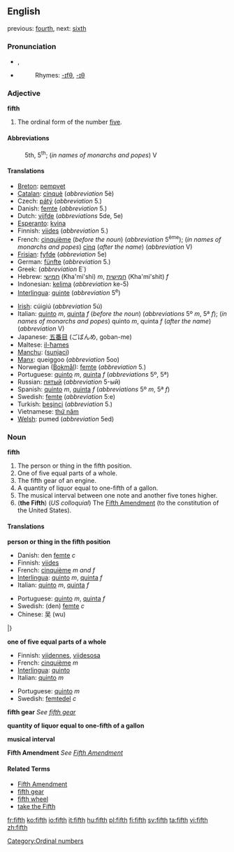 ==English==

previous: [[fourth]], next: [[sixth]]

===Pronunciation===
*{{IPA|/fifθ/}}, {{SAMPA|/fifT/}}
*{{audio|en-us-fifth.ogg|Audio (US)}}
*:Rhymes: [[Rhymes:English:-ɪfθ|-ɪfθ]], [[Rhymes:English:-ɪθ|-ɪθ]]

===Adjective===
'''fifth'''
# The ordinal form of the number [[five]].

====Abbreviations====
:5th, 5<sup>th</sup>; (''in names of monarchs and popes'') V

====Translations====
{{top}}
*[[Breton]]: [[pempvet]]
*[[Catalan]]: [[cinquè]] (''abbreviation'' 5è)
*Czech: [[pátý]] (''abbreviation'' 5.)
*Danish: [[femte]] (''abbreviation'' 5.)
*Dutch: [[vijfde]] (''abbreviations'' 5de, 5e)
*[[Esperanto]]: [[kvina]]
*Finnish: [[viides]] (''abbreviation'' 5.)
*French: [[cinquième]] (''before the noun'') (''abbreviation'' 5<sup>ème</sup>); (''in names of monarchs and popes'') [[cinq]] (''after the name'') (''abbreviation'' V)
*[[Frisian]]: [[fyfde]] (''abbreviation'' 5e)
*German: [[fünfte]] (''abbreviation'' 5.)
*Greek: {{trad|el|πέμπτος}} (''abbreviation'' Ε΄)
*Hebrew: [[חמישי]] (Kha'mi'shi) ''m'', [[חמישית]] (Kha'mi'shit) ''f''
*Indonesian: [[kelima]] (''abbreviation'' ke-5)
*[[Interlingua]]: [[quinte]] (''abbreviation'' 5<sup>e</sup>)
{{mid}}
*[[Irish]]: cúigiú (''abbreviation'' 5ú)
*Italian: [[quinto]] ''m'', [[quinta]] ''f'' (''before the noun'') (''abbreviations'' 5º ''m'', 5ª ''f''); (''in names of monarchs and popes'') quinto ''m'', quinta ''f'' (''after the name'') (''abbreviation'' V)
*Japanese: [[五番目]] (ごばんめ, goban-me)
*Maltese: [[il-ħames]]
*[[Manchu]]: ([[sunjaci]])
*[[Manx]]: queiggoo (''abbreviation'' 5oo)
*Norwegian ([[Bokmål]]): [[femte]] (''abbreviation'' 5.)
*Portuguese: [[quinto]] ''m'', [[quinta]] ''f'' (''abbreviations'' 5º, 5ª)
*Russian: [[пятый]] (''abbreviation'' 5-ый)
*Spanish: [[quinto]] ''m'', [[quinta]] ''f'' (''abbreviations'' 5º ''m'', 5ª ''f'')
*Swedish: [[femte]] (''abbreviation'' 5:e)
*Turkish: [[beşinci]] (''abbreviation'' 5.)
*Vietnamese: [[thứ năm]]
*[[Welsh]]: pumed (''abbreviation'' 5ed)
{{bottom}}

===Noun===
'''fifth'''
#The person or thing in the fifth position.
#One of five equal parts of a whole.
#The fifth gear of an engine.
#A quantity of liquor equal to one-fifth of a gallon.
#The musical interval between one note and another five tones higher.
#('''the Fifth''') (''US colloquial'') The [[Fifth Amendment]] (to the constitution of the United States).

====Translations====

'''person or thing in the fifth position'''
{{top}}
*Danish: den [[femte]] ''c''
*Finnish: [[viides]]
*French: [[cinquième]] ''m and f''
*[[Interlingua]]: [[quinto]] ''m'', [[quinta]] ''f''
*Italian: [[quinto]] ''m'', [[quinta]] ''f''
{{mid}}
*Portuguese: [[quinto]] ''m'', [[quinta]] ''f''
*Swedish: (den) [[femte]] ''c''
*Chinese: 吴 (wu)
|}

'''one of five equal parts of a whole'''
{{top}}
*Finnish: [[viidennes]], [[viidesosa]]
*French: [[cinquième]] ''m''
*[[Interlingua]]: [[quinto]]
*Italian: [[quinto]] ''m''
{{mid}}
*Portuguese: [[quinto]] ''m''
*Swedish: [[femtedel]] ''c''
{{bottom}}

'''fifth gear'''
''See [[fifth gear]]''

'''quantity of liquor equal to one-fifth of a gallon'''
{{top}}
{{mid}}
{{bottom}}

'''musical interval'''
{{top}}
{{mid}}
{{bottom}}

'''Fifth Amendment'''
''See [[Fifth Amendment]]''

====Related Terms====
*[[Fifth Amendment]]
*[[fifth gear]]
*[[fifth wheel]]
*[[take the Fifth]]

[[Category:Ordinal numbers]]

[[fr:fifth]]
[[ko:fifth]]
[[io:fifth]]
[[it:fifth]]
[[hu:fifth]]
[[pl:fifth]]
[[fi:fifth]]
[[sv:fifth]]
[[ta:fifth]]
[[vi:fifth]]
[[zh:fifth]]